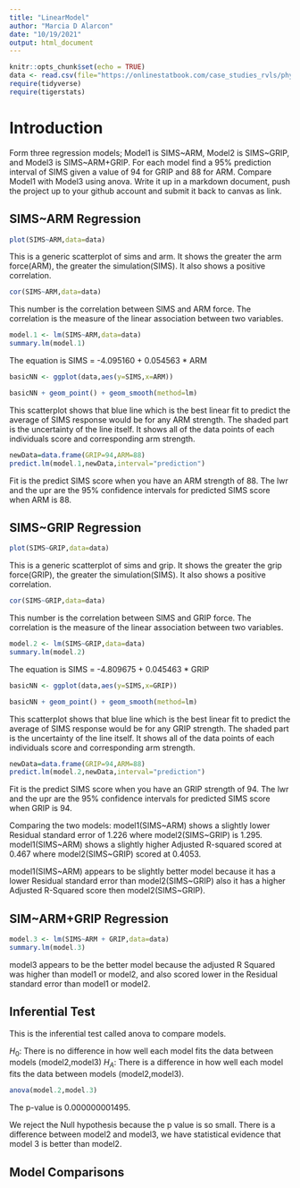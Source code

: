 ```yaml
---
title: "LinearModel"
author: "Marcia D Alarcon"
date: "10/19/2021"
output: html_document
---
```


```r
knitr::opts_chunk$set(echo = TRUE)
data <- read.csv(file="https://onlinestatbook.com/case_studies_rvls/physical_strength/data.txt",sep="",header=TRUE)  
require(tidyverse)
require(tigerstats)
```

# Introduction

Form three regression models; Model1 is SIMS~ARM, Model2 is SIMS~GRIP, and Model3 is SIMS~ARM+GRIP. For each model find a 95% prediction interval of SIMS given a value of 94  for GRIP and 88 for ARM. Compare Model1 with Model3 using anova. Write it up in a markdown document, push the project up to your github account and submit it back to canvas as link. 

## SIMS~ARM Regression

```r
plot(SIMS~ARM,data=data)
```

This is a generic scatterplot of sims and arm. It shows the greater the arm force(ARM), the greater the simulation(SIMS). It also shows a positive correlation.

```r
cor(SIMS~ARM,data=data)
```

This number is the correlation between SIMS and ARM force. The correlation is the measure of the linear association between two variables.


```r
model.1 <- lm(SIMS~ARM,data=data)
summary.lm(model.1)
```

The equation is SIMS = -4.095160 + 0.054563 * ARM


```r
basicNN <- ggplot(data,aes(y=SIMS,x=ARM))
```

```r
basicNN + geom_point() + geom_smooth(method=lm)
``` 

This scatterplot shows that blue line which is the best linear fit to predict the average of SIMS response would be for any ARM strength. The shaded part is the uncertainty of the line itself. It shows all of the data points of each individuals score and corresponding arm strength. 


```r
newData=data.frame(GRIP=94,ARM=88)
predict.lm(model.1,newData,interval="prediction")
```

Fit is the predict SIMS score when you have an ARM strength of 88. The lwr and the upr are the 95% confidence intervals for predicted SIMS score when ARM is 88.

## SIMS~GRIP Regression

```r
plot(SIMS~GRIP,data=data)
```

This is a generic scatterplot of sims and grip. It shows the greater the grip force(GRIP), the greater the simulation(SIMS). It also shows a positive correlation.

```r
cor(SIMS~GRIP,data=data)
```

This number is the correlation between SIMS and GRIP force. The correlation is the measure of the linear association between two variables.

```r
model.2 <- lm(SIMS~GRIP,data=data)
summary.lm(model.2)
```

The equation is SIMS = -4.809675 + 0.045463 * GRIP

```r
basicNN <- ggplot(data,aes(y=SIMS,x=GRIP))
```

```r
basicNN + geom_point() + geom_smooth(method=lm)
``` 

This scatterplot shows that blue line which is the best linear fit to predict the average of SIMS response would be for any GRIP strength. The shaded part is the uncertainty of the line itself. It shows all of the data points of each individuals score and corresponding arm strength.

```r
newData=data.frame(GRIP=94,ARM=88)
predict.lm(model.2,newData,interval="prediction")
```

Fit is the predict SIMS score when you have an GRIP strength of 94. The lwr and the upr are the 95% confidence intervals for predicted SIMS score when GRIP is 94.

Comparing the two models:
model1(SIMS~ARM) shows a slightly lower Residual standard error of 1.226 where model2(SIMS~GRIP) is 1.295. model1(SIMS~ARM) shows a slightly higher Adjusted R-squared scored at 0.467 where model2(SIMS~GRIP) scored at 0.4053.

model1(SIMS~ARM) appears to be slightly better model because it has a lower Residual standard error than model2(SIMS~GRIP) also it has a higher Adjusted R-Squared score then model2(SIMS~GRIP).


## SIM~ARM+GRIP Regression

```r
model.3 <- lm(SIMS~ARM + GRIP,data=data)
summary.lm(model.3)
``` 

model3 appears to be the better model because the adjusted R Squared was higher than model1 or model2, and also scored lower in the Residual standard error than model1 or model2.


## Inferential Test

This is the inferential test called anova to compare models.

$H_0$: There is no difference in how well each model fits the data between models (model2,model3)
$H_A$: There is a difference in how well each model fits the data between models (model2,model3).

```r
anova(model.2,model.3)
```

The p-value is 0.000000001495.

We reject the Null hypothesis because the p value is so small. There is a difference between model2 and model3, we have statistical evidence that model 3 is better than model2.




## Model Comparisons
